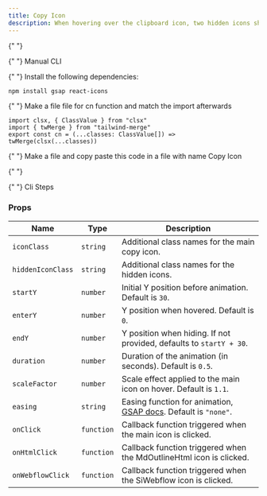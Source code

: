 ```yaml
---
title: Copy Icon
description: When hovering over the clipboard icon, two hidden icons should move upward. When the hover effect is removed, they should move downward and become hidden again.
---
```


{" "}
<ComponentPreview
  name="copy-icon-demo"
  className="[&_.preview>[data-orientation=vertical]]:sm:max-w-[70%]"
/>

  <Tabs defaultValue="manual">

{" "}
<TabsList>
  <TabsTrigger value="manual">Manual</TabsTrigger>
  <TabsTrigger value="cli">CLI</TabsTrigger>
</TabsList>

  <TabsContent value="manual">

  <Steps>

{" "}
<Step>Install the following dependencies:</Step>

```bash
npm install gsap react-icons
```

{" "}
<Step>Make a file file for cn function and match the import afterwards</Step>

```tsx
import clsx, { ClassValue } from "clsx"
import { twMerge } from "tailwind-merge"
export const cn = (...classes: ClassValue[]) => twMerge(clsx(...classes))
```

{" "}
<Step>Make a file and copy paste this code in a file with name Copy Icon</Step>

{" "}
<ComponentSource name="copy-icon" />

  </Steps>

  </TabsContent>

  <TabsContent value="cli">

  <Steps>

{" "}
<Step>Cli Steps</Step>

  </Steps>

  </TabsContent>

  </Tabs>

### Props

| Name              | Type       | Description                                                                                      |
| ----------------- | ---------- | ------------------------------------------------------------------------------------------------ |
| `iconClass`       | `string`   | Additional class names for the main copy icon.                                                   |
| `hiddenIconClass` | `string`   | Additional class names for the hidden icons.                                                     |
| `startY`          | `number`   | Initial Y position before animation. Default is `30`.                                            |
| `enterY`          | `number`   | Y position when hovered. Default is `0`.                                                         |
| `endY`            | `number`   | Y position when hiding. If not provided, defaults to `startY + 30`.                              |
| `duration`        | `number`   | Duration of the animation (in seconds). Default is `0.5`.                                        |
| `scaleFactor`     | `number`   | Scale effect applied to the main icon on hover. Default is `1.1`.                                |
| `easing`          | `string`   | Easing function for animation, [GSAP docs](https://gsap.com/docs/v3/Eases). Default is `"none"`. |
| `onClick`         | `function` | Callback function triggered when the main icon is clicked.                                       |
| `onHtmlClick`     | `function` | Callback function triggered when the MdOutlineHtml icon is clicked.                              |
| `onWebflowClick`  | `function` | Callback function triggered when the SiWebflow icon is clicked.                                  |
